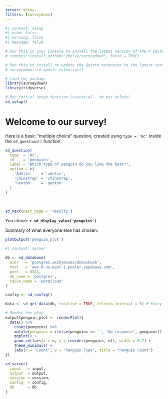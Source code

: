 ```yaml
---
server: shiny
filters: [surveydown]
---
```


```r
#| context: setup
#| echo: false
#| warning: false
#| message: false

# Run this in your Console to install the latest version of the R package:
# remotes::install_github("jhelvy/surveydown", force = TRUE)

# Run this to install or update the Quarto extension to the latest version:
# surveydown::sd_update_extension()

# Load the package
library(surveydown)
library(tidyverse)

# Run initial setup function (essential - do not delete)
sd_setup()
```

::: {#welcome .sd-page}

# Welcome to our survey!

Here is a basic "multiple choice" question, created using `type = 'mc'` inside the `sd_question()` function:

```r
sd_question(
  type  = 'mc',
  id    = 'penguins',
  label = "Which type of penguin do you like the best?",
  option = c(
    'Adélie'    = 'adelie',
    'Chinstrap' = 'chinstrap',
    'Gentoo'    = 'gentoo'
  )
)
```

<br>

```r
sd_next(next_page = 'results')
```

:::

::: {#results .sd-page}

You chose: **`r sd_display_value('penguins')`**

Summary of what everyone else has chosen:

```r
plotOutput('penguin_plot')
```

:::

```r
#| context: server

db <- sd_database(
  user   = 'postgres.axzkymswaxcdkbushwxb',
  host   = 'aws-0-us-east-1.pooler.supabase.com',
  port   = 6543,
  db_name = 'postgres',
  table_name = 'wordcloud'
)

config <- sd_config()

data <- sd_get_data(db, reactive = TRUE, refresh_interval = 5) # Every 5 sec

# Render the plot
output$penguin_plot <- renderPlot({  
  data() %>%   
    count(penguins) %>% 
    mutate(penguins = ifelse(penguins == '', 'No response', penguins)) %>% 
    ggplot() +
    geom_col(aes(x = n, y = reorder(penguins, n)), width = 0.7) +
    theme_minimal() +
    labs(x = "Count", y = "Penguin Type", title = "Penguin Count")
})

sd_server(
  input   = input,
  output  = output,
  session = session,
  config  = config,
  db      = db
)
```
